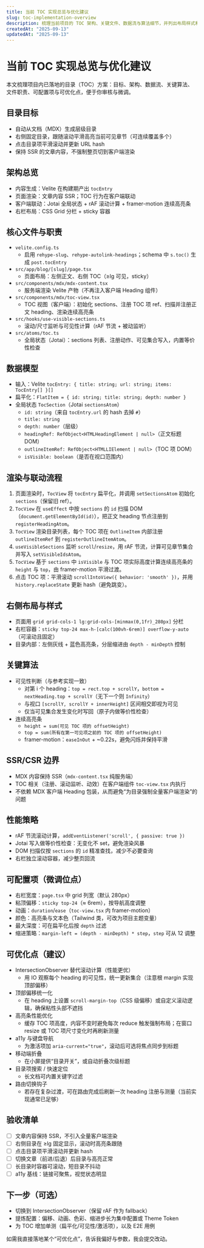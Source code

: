 ```yaml
---
title: 当前 TOC 实现总览与优化建议
slug: toc-implementation-overview
description: 梳理当前项目的 TOC 架构、关键文件、数据流与算法细节，并列出布局样式和改进建议的关注点。
createdAt: "2025-09-13"
updatedAt: "2025-09-13"
---
```


# 当前 TOC 实现总览与优化建议

本文梳理项目内已落地的目录（TOC）方案：目标、架构、数据流、关键算法、文件职责、可配置项与可优化点，便于你审核与微调。

## 目录目标

- 自动从文档（MDX）生成层级目录
- 右侧固定目录，跟随滚动平滑高亮当前可见章节（可连续覆盖多个）
- 点击目录项平滑滚动并更新 URL hash
- 保持 SSR 的文章内容，不强制整页切到客户端渲染

## 架构总览

- 内容生成：Velite 在构建期产出 `tocEntry`
- 页面渲染：文章内容 SSR；TOC 行为在客户端联动
- 客户端联动：Jotai 全局状态 + rAF 滚动计算 + framer-motion 连续高亮条
- 右栏布局：CSS Grid 分栏 + sticky 容器

## 核心文件与职责

- `velite.config.ts`
  - 启用 `rehype-slug`、`rehype-autolink-headings`；schema 中 `s.toc()` 生成 `post.tocEntry`
- `src/app/blog/[slug]/page.tsx`
  - 页面布局：左侧正文、右侧 TOC（≥lg 可见，sticky）
- `src/components/mdx/mdx-content.tsx`
  - 服务端渲染 Velite 产物（不再注入客户端 Heading 组件）
- `src/components/mdx/toc-view.tsx`
  - TOC 视图（客户端）：初始化 sections、注册 TOC 项 ref、扫描并注册正文 heading、渲染连续高亮条
- `src/hooks/use-visible-sections.ts`
  - 滚动/尺寸监听与可见性计算（rAF 节流 + 被动监听）
- `src/atoms/toc.ts`
  - 全局状态（Jotai）：sections 列表、注册动作、可见集合写入，内置等价性检查

## 数据模型

- 输入：Velite `tocEntry: { title: string; url: string; items: TocEntry[] }[]`
- 扁平化：`FlatItem = { id: string; title: string; depth: number }`
- 全局状态 `TocSection`（Jotai `sectionsAtom`）
  - `id: string`（来自 `tocEntry.url` 的 hash 去掉 `#`）
  - `title: string`
  - `depth: number`（层级）
  - `headingRef: RefObject<HTMLHeadingElement | null>`（正文标题 DOM）
  - `outlineItemRef: RefObject<HTMLLIElement | null>`（TOC 项 DOM）
  - `isVisible: boolean`（是否在视口范围内）

## 渲染与联动流程

1. 页面渲染时，`TocView` 将 `tocEntry` 扁平化，并调用 `setSectionsAtom` 初始化 `sections`（保留旧 ref）。
2. `TocView` 在 `useEffect` 中按 `sections` 的 `id` 扫描 DOM（`document.getElementById(id)`），把正文 heading 节点注册到 `registerHeadingAtom`。
3. `TocView` 渲染目录列表，每个 TOC 项在 `OutlineItem` 内部注册 `outlineItemRef` 到 `registerOutlineItemAtom`。
4. `useVisibleSections` 监听 `scroll`/`resize`，用 rAF 节流，计算可见章节集合并写入 `setVisibleIdsAtom`。
5. `TocView` 基于 `sections` 中 `isVisible` 与 TOC 项实际高度计算连续高亮条的 `height` 与 `top`，由 framer-motion 平滑过渡。
6. 点击 TOC 项：平滑滚动 `scrollIntoView({ behavior: 'smooth' })`，并用 `history.replaceState` 更新 hash（避免跳变）。

## 右侧布局与样式

- 页面用 `grid grid-cols-1 lg:grid-cols-[minmax(0,1fr)_280px]` 分栏
- 右栏容器：`sticky top-24 max-h-[calc(100vh-6rem)] overflow-y-auto`（可滚动且固定）
- 目录内部：左侧灰线 + 蓝色高亮条，分层缩进由 `depth - minDepth` 控制

## 关键算法

- 可见性判断（与参考实现一致）
  - 对第 i 个 heading：`top = rect.top + scrollY`，`bottom = nextHeading.top + scrollY`（无下一个则 `Infinity`）
  - 与视口 `[scrollY, scrollY + innerHeight]` 区间相交即视为可见
  - 仅当可见集合发生变化时写回（原子内做等价性检查）
- 连续高亮条
  - `height = sum(可见 TOC 项的 offsetHeight)`
  - `top = sum(所有在第一可见项之前的 TOC 项的 offsetHeight)`
  - framer-motion：`easeInOut` + ~0.22s，避免闪烁并保持平滑

## SSR/CSR 边界

- MDX 内容保持 SSR（`mdx-content.tsx` 纯服务端）
- TOC 相关（注册、滚动监听、动效）在客户端组件 `toc-view.tsx` 内执行
- 不依赖 MDX 客户端 Heading 包装，从而避免“为目录强制全量客户端渲染”的问题

## 性能策略

- rAF 节流滚动计算，`addEventListener('scroll', { passive: true })`
- Jotai 写入做等价性检查：无变化不 set，避免渲染风暴
- DOM 扫描仅按 `sections` 的 `id` 精准查找，减少不必要查询
- 右栏独立滚动容器，减少整页回流

## 可配置项（微调位点）

- 右栏宽度：`page.tsx` 中 grid 列宽（默认 280px）
- 粘顶偏移：`sticky top-24`（≈ 6rem），按导航高度调整
- 动画：`duration`/`ease`（`toc-view.tsx` 内 framer-motion）
- 颜色：高亮条与文本色（Tailwind 类，可改为项目主题变量）
- 最大深度：可在扁平化后按 `depth` 过滤
- 缩进策略：`margin-left = (depth - minDepth) * step`，`step` 可从 12 调整

## 可优化点（建议）

- IntersectionObserver 替代滚动计算（性能更优）
  - 用 IO 观察每个 heading 的可见性，统一更新集合（注意根 margin 实现顶部偏移）
- 顶部偏移统一化
  - 在 heading 上设置 `scroll-margin-top`（CSS 级偏移）或自定义滚动逻辑，确保粘性头部不遮挡
- 高亮条性能优化
  - 缓存 TOC 项高度，内容不变时避免每次 reduce 触发强制布局；在窗口 resize 或 TOC 项尺寸变化时再刷新测量
- a11y 与键盘导航
  - 为激活项加 `aria-current="true"`，滚动后可选将焦点同步到标题
- 移动端折叠
  - 在小屏提供“目录开关”，或自动折叠次级标题
- 目录项搜索 / 快速定位
  - 长文档可内置关键字过滤
- 路由切换钩子
  - 若存在复杂过渡，可在路由完成后刷新一次 heading 注册与测量（当前实现通常已足够）

## 验收清单

- [ ] 文章内容保持 SSR，不引入全量客户端渲染
- [ ] 右侧目录在 ≥lg 固定显示，滚动时高亮条跟随
- [ ] 点击目录项平滑滚动并更新 hash
- [ ] 切换文章（前进/后退）后目录与高亮正常
- [ ] 长目录时容器可滚动，短目录不抖动
- [ ] a11y 基线：链接可聚焦，视觉状态明显

## 下一步（可选）

- 切换到 IntersectionObserver（保留 rAF 作为 fallback）
- 提炼配置：偏移、动画、色彩、缩进步长为集中配置或 Theme Token
- 为 TOC 增加单测（扁平化/可见性/激活项），以及 E2E 用例

如需我直接落地某个“可优化点”，告诉我偏好与参数，我会提交改动。
